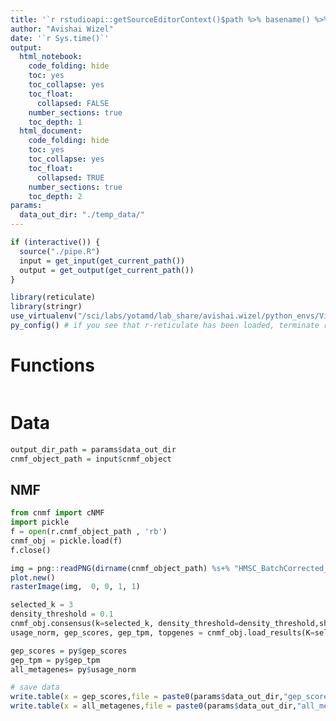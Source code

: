 ```yaml
---
title: '`r rstudioapi::getSourceEditorContext()$path %>% basename() %>% gsub(pattern = "\\.Rmd",replacement = "")`' 
author: "Avishai Wizel"
date: '`r Sys.time()`'
output: 
  html_notebook: 
    code_folding: hide
    toc: yes
    toc_collapse: yes
    toc_float: 
      collapsed: FALSE
    number_sections: true
    toc_depth: 1
  html_document: 
    code_folding: hide
    toc: yes
    toc_collapse: yes
    toc_float: 
      collapsed: TRUE
    number_sections: true
    toc_depth: 2
params: 
  data_out_dir: "./temp_data/" 
---
```


```r
if (interactive()) {
  source("./pipe.R")
  input = get_input(get_current_path())
  output = get_output(get_current_path())
}
```

```r
library(reticulate)
library(stringr)
use_virtualenv("/sci/labs/yotamd/lab_share/avishai.wizel/python_envs/Virtual_env/cnmf_dev/",required = T)
py_config() # if you see that r-reticulate has been loaded, terminate r and try again
```

# Functions

```r
```

# Data

```r
output_dir_path = params$data_out_dir
cnmf_object_path = input$cnmf_object
```



## NMF {.tabset}


```python
from cnmf import cNMF
import pickle
f = open(r.cnmf_object_path , 'rb')
cnmf_obj = pickle.load(f)
f.close()
```



```r
img = png::readPNG(dirname(cnmf_object_path) %s+% "HMSC_BatchCorrected_NMF.k_selection.png")
plot.new() 
rasterImage(img,  0, 0, 1, 1)
```



```python
selected_k = 3
density_threshold = 0.1
cnmf_obj.consensus(k=selected_k, density_threshold=density_threshold,show_clustering=True)
usage_norm, gep_scores, gep_tpm, topgenes = cnmf_obj.load_results(K=selected_k, density_threshold=density_threshold)
```

```r
gep_scores = py$gep_scores
gep_tpm = py$gep_tpm
all_metagenes= py$usage_norm
```

```r
# save data
write.table(x = gep_scores,file = paste0(params$data_out_dir,"gep_scores.csv"))
write.table(x = all_metagenes,file = paste0(params$data_out_dir,"all_metagenes.csv"))

```

<script src="https://hypothes.is/embed.js" async></script>

